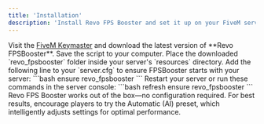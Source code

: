 ```yaml
---
title: 'Installation'
description: 'Install Revo FPS Booster and set it up on your FiveM server.'
---
```


<Steps>
  <Step title="Download FPS Booster">
    Visit the <a href="https://keymaster.fivem.net/" target="_blank">FiveM Keymaster</a> and download the latest version of **Revo FPSBooster**. Save the script to your computer.
  </Step>
  <Step title="Add to Resources">
    Place the downloaded `revo_fpsbooster` folder inside your server's `resources` directory.
  </Step>
  <Step title="Configure server.cfg">
    Add the following line to your `server.cfg` to ensure FPSBooster starts with your server:
    ```bash
      ensure revo_fpsbooster
    ```
  </Step>
  <Step title="Start the Resource">
    Restart your server or run these commands in the server console:
    ```bash
      refresh
      ensure revo_fpsbooster
    ```
  </Step>
</Steps>

<Tip>
  Revo FPS Booster works out of the box—no configuration required. For best results, encourage players to try the Automatic (AI) preset, which intelligently adjusts settings for optimal performance.
</Tip>